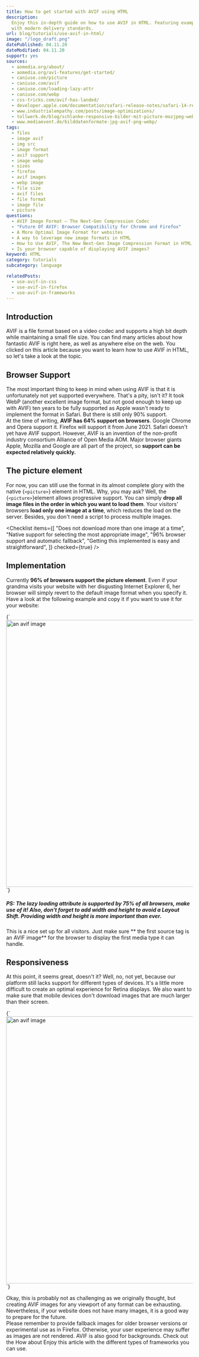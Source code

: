 ```yaml
---
title: How to get started with AVIF using HTML
description:
  Enjoy this in-depth guide on how to use AVIF in HTML. Featuring examples
  with modern delivery standards.
url: blog/tutorials/use-avif-in-html/
image: "/logo_draft.png"
datePublished: 04.11.20
dateModified: 04.11.20
support: yes
sources:
  - aomedia.org/about/
  - aomedia.org/av1-features/get-started/
  - caniuse.com/picture
  - caniuse.com/avif
  - caniuse.com/loading-lazy-attr
  - caniuse.com/webp
  - css-tricks.com/avif-has-landed/
  - developer.apple.com/documentation/safari-release-notes/safari-14-release-notes
  - www.industrialempathy.com/posts/image-optimizations/
  - tollwerk.de/blog/schlanke-responsive-bilder-mit-picture-mozjpeg-webp-avif-sqip
  - www.mediaevent.de/bilddatenformate-jpg-avif-png-webp/
tags:
  - files
  - image avif
  - img src
  - image format
  - avif support
  - image webp
  - sizes
  - firefox
  - avif images
  - webp image
  - file size
  - avif files
  - file format
  - image file
  - picture
questions:
  - AVIF Image Format – The Next-Gen Compression Codec
  - "Future Of AVIF: Browser Compatibility for Chrome and Firefox"
  - A More Optimal Image Format for websites
  - A way to leverage new image formats in HTML
  - How to Use AVIF, The New Next-Gen Image Compression Format in HTML
  - Is your browser capable of displaying AVIF images?
keyword: HTML
category: tutorials
subcategory: language

relatedPosts:
  - use-avif-in-css
  - use-avif-in-firefox
  - use-avif-in-frameworks
---
```


## Introduction

AVIF is a file format based on a video codec and supports a high bit depth while maintaining a small file size. You can find many articles about how fantastic AVIF is right here, as well as anywhere else on the web. You clicked on this article because you want to learn how to use AVIF in HTML, so let's take a look at the topic.

## Browser Support

The most important thing to keep in mind when using AVIF is that it is unfortunately not yet supported everywhere. That's a pity, isn't it? It took WebP (another excellent image format, but not good enough to keep up with AVIF) ten years to be fully supported as Apple wasn't ready to implement the format in Safari. But there is still only 90% support.  
At the time of writing, **AVIF has 64% support on browsers**. Google Chrome and Opera support it. Firefox will support it from June 2021\. Safari doesn't yet have AVIF support. However, AVIF is an invention of the non-profit industry consortium Alliance of Open Media AOM. Major browser giants Apple, Mozilla and Google are all part of the project, so **support can be expected relatively quickly.**

## The picture element

For now, you can still use the format in its almost complete glory with the native {`<picture>`} element in HTML. Why, you may ask? Well, the {`<picture>`}element allows progressive support. You can simply **drop all image files in the order in which you want to load them**. Your visitors' browsers **load only one image at a time**, which reduces the load on the server. Besides, you don't need a script to process multiple images.

<Checklist
  items={[
    "Does not download more than one image at a time",
    "Native support for selecting the most appropriate image",
    "96% browser support and automatic fallback",
    "Getting this implemented is easy and straightforward",
  ]}
  checked={true}
/>

## Implementation

Currently **96% of browsers support the picture element**. Even if your grandma visits your website with her disgusting Internet Explorer 6, her browser will simply revert to the default image format when you specify it. Have a look at the following example and copy it if you want to use it for your website:

<Syntax language="html">
  {`<picture>
  <source srcSet="image.avif" type="image/avif" />
  <source srcSet="image.webp" type="image/webp" />
  <img
  width="1280" height="720" decoding="async" loading="lazy"
  src="image.jpg" alt="an avif image" />
</picture>`}
</Syntax>

##### PS: The lazy loading attribute is supported by 75% of all browsers, make use of it! Also, don't forget to add width and height to avoid a Layout Shift. Providing width and height is more important than ever.

This is a nice set up for all visitors. Just make sure ** the first source tag is an AVIF image** for the browser to display the first media type it can handle.

## Responsiveness

At this point, it seems great, doesn't it? Well, no, not yet, because our platform still lacks support for different types of devices. It's a little more difficult to create an optimal experience for Retina displays. We also want to make sure that mobile devices don't download images that are much larger than their screen.

<Syntax language="html">
  {`<picture>
<source
sizes="(max-width: 640px) 100vw, 640px"
srcSet="/image-1280.avif 1280w, /image-640.avif 640w, /image-320.avif 320w"
type="image/avif" />
<source
sizes="(max-width: 640px) 100vw, 640px"
srcSet="/image-1280.avif 1280w, /image-640.webp 640w, /image-320.webp 320w"
type="image/webp" />
<source
sizes="(max-width: 640px) 100vw, 640px"
srcSet="/image-1280.avif 1280w, /image-640.jpg 640w, /image-320.jpg 320w"
type="image/jpg" />
<img
width="1280" height="720" decoding="async" loading="lazy"
src="/image.jpg" alt="an avif image" />
</picture>`}
</Syntax>

Okay, this is probably not as challenging as we originally thought, but creating AVIF images for any viewport of any format can be exhausting. Nevertheless, if your website does not have many images, it is a good way to prepare for the future.  
Please remember to provide fallback images for older browser versions or experimental use as in Firefox. Otherwise, your user experience may suffer as images are not rendered. AVIF is also good for backgrounds. Check out the <Link text="CSS article." link="/blog/tutorials/use-avif-in-css/" /> How about <Link text="frameworks?" link="/blog/tutorials/use-avif-in-frameworks/" /> Enjoy this article with the different types of frameworks you can use.

